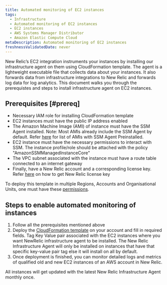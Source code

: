 ```yaml
---
title: Automated monitoring of EC2 instances
tags:
  - Infrastructure
  - Automated monitoring of EC2 instances
  - EC2 instances
  - AWS Systems Manager Distributor
  - Amazon Elastic Compute Cloud
metaDescription: Automated monitoring of EC2 instances
freshnessValidatedDate: never
---
```


New Relic’s EC2 integration instruments your instances by installing our infrastructure agent on them using CloudFormation template. The agent is a lightweight executable file that collects data about your instances. It also forwards data from infrastructure integrations to New Relic and forwards log data for log analytics. This document walks you through the prerequistes and steps to install infrastructure agent on EC2 instances.
## Prerequisites [#prereq]

* Necessary IAM role for installing CloudFormation template
* EC2 instances must have the public IP address enabled
* The Amazon Machine Image (AMI) of instance must have the SSM Agent installed. Note: Most AMIs already include the SSM Agent by default. Refer [here](https://docs.aws.amazon.com/systems-manager/latest/userguide/ami-preinstalled-agent.html) for list of AMIs with SSM Agent Preinstalled.
* EC2 instance must have the necessary permissions to interact with SSM. The instance profile/role should be attached with the policy "AmazonSSMManagedInstanceCore"
* The VPC subnet associated with the instance must have a route table connected to an internet gateway
* Finally, have a New Relic account and a corresponding license key. Refer [here](https://docs.newrelic.com/docs/apis/intro-apis/new-relic-api-keys/) on how to get New Relic license key

To deploy this template in multiple Regions, Accounts and Organisational Units, one must have these [permissions](https://docs.aws.amazon.com/AWSCloudFormation/latest/UserGuide/stacksets-prereqs.html).

## Steps to enable automated monitoring of instances

1. Follow all the prerequisites mentioned above
2. Deploy the [CloudFormation template](https://github.com/aws-quickstart/quickstart-ct-newrelic-one/blob/main/templates/EC2_Quickstart.yml) on your account and fill in required fields.
 Tag Key Value pair associated with the EC2 instances where you want NewRelic infrastructure agent to be installed. The New Relic Infrastructure Agent will only be installed on instances that have that specific key-value pair tag else it will install on all by default.
3. Once deployment is finished, you can monitor detailed logs and metrics of qualified old and new EC2 instances of an AWS account in New Relic.

<Callout variant="important">
    All instances will get updated with the latest New Relic Infrastructure Agent monthly once.
</Callout>
